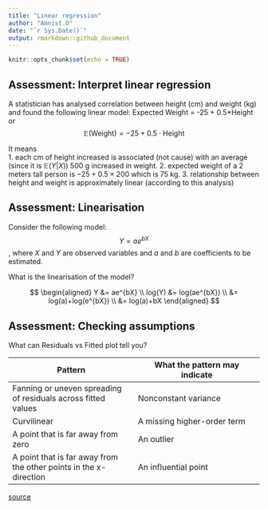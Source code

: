 ```yaml
---
title: "Linear regression"
author: "Amnist.O"
date: "`r Sys.Date()`"
output: rmarkdown::github_document
---
```


```r
knitr::opts_chunk$set(echo = TRUE)
```

## Assessment: Interpret linear regression
A statistician has analysed correlation between height (cm) and weight (kg) and found the following linear model: Expected Weight = -25 + 0.5*Height or $$\mathbb{E}(\text{Weight}) = -25 + 0.5 \cdot \text{Height}$$

It means\
1. each cm of height increased is associated (not cause) with an average (since it is $\mathbb{E}(Y|X)$) 500 g increased in weight.
2. expected weight of a 2 meters tall person is $-25 + 0.5 \times 200$ which is 75 kg.
3. relationship between height and weight is approximately linear (according to this analysis)

## Assessment: Linearisation
Consider the following model: $$Y=ae^{bX}$$,
where $X$ and $Y$ are observed variables and $a$ and $b$ are coefficients to be estimated.

What is the linearisation of the model?

$$
\begin{aligned}
Y &= ae^{bX} \\
log(Y) &= log(ae^{bX}) \\
&= log(a)+log(e^{bX}) \\
&= log(a)+bX
\end{aligned}
$$

## Assessment: Checking assumptions
What can Residuals vs Fitted plot tell you?

|Pattern	|What the pattern may indicate|
|---|---|
|Fanning or uneven spreading of residuals across fitted values| Nonconstant variance|
|Curvilinear	|A missing higher-order term|
|A point that is far away from zero	|An outlier|
|A point that is far away from the other points in the x-direction| An influential point|

[source](https://support.minitab.com/en-us/minitab/help-and-how-to/statistical-modeling/regression/how-to/fitted-line-plot/interpret-the-results/all-statistics-and-graphs/residual-plots/#residuals-versus-fits)


